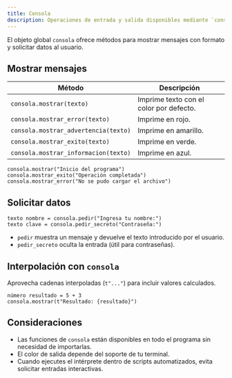 ```yaml
---
title: Consola
description: Operaciones de entrada y salida disponibles mediante `consola`.
---
```


El objeto global `consola` ofrece métodos para mostrar mensajes con formato y solicitar datos al usuario.

## Mostrar mensajes

| Método | Descripción |
|--------|-------------|
| `consola.mostrar(texto)` | Imprime texto con el color por defecto. |
| `consola.mostrar_error(texto)` | Imprime en rojo. |
| `consola.mostrar_advertencia(texto)` | Imprime en amarillo. |
| `consola.mostrar_exito(texto)` | Imprime en verde. |
| `consola.mostrar_informacion(texto)` | Imprime en azul. |

```qz
consola.mostrar("Inicio del programa")
consola.mostrar_exito("Operación completada")
consola.mostrar_error("No se pudo cargar el archivo")
```

## Solicitar datos

```qz
texto nombre = consola.pedir("Ingresa tu nombre:")
texto clave = consola.pedir_secreto("Contraseña:")
```

- `pedir` muestra un mensaje y devuelve el texto introducido por el usuario.
- `pedir_secreto` oculta la entrada (útil para contraseñas).

## Interpolación con `consola`

Aprovecha cadenas interpoladas (`t"..."`) para incluir valores calculados.

```qz
número resultado = 5 + 3
consola.mostrar(t"Resultado: {resultado}")
```

## Consideraciones

- Las funciones de `consola` están disponibles en todo el programa sin necesidad de importarlas.
- El color de salida depende del soporte de tu terminal.
- Cuando ejecutes el intérprete dentro de scripts automatizados, evita solicitar entradas interactivas.
